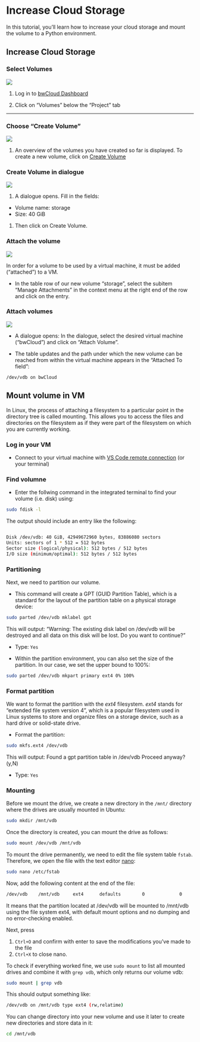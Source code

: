 # Increase Cloud Storage


In this tutorial, you'll learn how to increase your cloud storage and mount the volume to a Python environment.

## Increase Cloud Storage


### Select Volumes

![](images/storage-volumes.png)

1. Log in to [bwCloud Dashboard](https://bw-cloud.org/q/d)

1. Click on "Volumes" below the "Project" tab


---

### Choose "Create Volume"

![](images/storage-create-volumes.png)


1. An overview of the volumes you have created so far is displayed. To create a new volume, click on [Create Volume](https://portal.bw-cloud.org/project/volumes/create/)

### Create Volume in dialogue

![](images/storage-fill-in.png)


1. A dialogue opens. Fill in the fields: 
  - Volume name: storage
  - Size: 40 GiB

1. Then click on Create Volume.

### Attach the volume

![](images/storage-attachments.png)


In order for a volume to be used by a virtual machine, it must be added ("attached") to a VM.

- In the table row of our new volume "storage", select the subitem "Manage Attachments" in the context menu at the right end of the row and click on the entry. 

### Attach volumes

![](images/storage-attach-volumes-2.png)


- A dialogue opens: In the dialogue, select the desired virtual machine ("bwCloud") and click on "Attach Volume".

- The table updates and the path under which the new volume can be reached from within the virtual machine appears in the "Attached To field":

```
/dev/vdb on bwCloud
```

## Mount volume in VM

In Linux, the process of attaching a filesystem to a particular point in the directory tree is called mounting. This allows you to access the files and directories on the filesystem as if they were part of the filesystem on which you are currently working.

### Log in your VM

- Connect to your virtual machine with [VS Code remote connection](vs-code-ssh.qmd) (or your terminal) 


### Find volumne

- Enter the follwing command in the integrated terminal to find your volume (i.e. disk) using:

```bash
sudo fdisk -l
```

The output should include an entry like the following:

```bash

Disk /dev/vdb: 40 GiB, 42949672960 bytes, 83886080 sectors
Units: sectors of 1 * 512 = 512 bytes
Sector size (logical/physical): 512 bytes / 512 bytes
I/O size (minimum/optimal): 512 bytes / 512 bytes
```


### Partitioning

Next, we need to partition our volume. 

- This command will create a GPT (GUID Partition Table), which is a standard for the layout of the partition table on a physical storage device:


```bash
sudo parted /dev/vdb mklabel gpt

```

This will output: "Warning: The existing disk label on /dev/vdb will be destroyed and all data on this
disk will be lost. Do you want to continue?"

- Type: `Yes`

- Within the partition environment, you can also set the size of the partition. In our case, we set the upper bound to 100%:

```bash
sudo parted /dev/vdb mkpart primary ext4 0% 100%

```

### Format partition

We want to format the partition with the *ext4* filesystem. *ext4* stands for "extended file system version 4", which is a popular filesystem used in Linux systems to store and organize files on a storage device, such as a hard drive or solid-state drive. 

- Format the partition:

```bash
sudo mkfs.ext4 /dev/vdb
```

This will output: Found a gpt partition table in /dev/vdb
Proceed anyway? (y,N)

- Type: `Yes`



### Mounting

Before we mount the drive, we create a new directory in the `/mnt/` directory where the drives are usually mounted in Ubuntu: 


```bash
sudo mkdir /mnt/vdb

```


Once the directory is created, you can mount the drive as follows: 

```bash
sudo mount /dev/vdb /mnt/vdb

```

To mount the drive permanently, we need to edit the file system table `fstab`. Therefore, we open the file with the text editor [nano](https://www.nano-editor.org/): 


```bash
sudo nano /etc/fstab

```

Now, add the following content at the end of the file:



```bash
/dev/vdb    /mnt/vdb     ext4      defaults        0             0

```

It means that the partition located at /dev/vdb will be mounted to /mnt/vdb using the file system ext4, with default mount options and no dumping and no error-checking enabled.

Next, press

1. `Ctrl+O` and confirm with enter to save the modifications you've made to the file
2. `Ctrl+X` to close nano. 


To check if everything worked fine, we use `sudo mount` to list all mounted drives and combine it with `grep vdb`, which only returns our volume vdb: 


```bash
sudo mount | grep vdb

```

This should output something like:

```bash
/dev/vdb on /mnt/vdb type ext4 (rw,relatime)
```


You can change directory into your new volume and use it later to create new directories and store data in it:


```bash
cd /mnt/vdb
```

<!--

## Create folders

In directory:


```bash
cd /mnt/vdb
```



Create a new folder called tfx with a subfolder first-pipeline 


```bash
sudo mkdir tfx/first-pipeline

```

/mnt/vdc/tfx/first-pipeline

sudo chmod a+rwx /mnt/vdc/tfx/first-pipeline

a means "all" (users) + means "add the following rights" and rwx means read, write and execute respectively.

## Unmount

If you ever need to unmount a mounted drive in Ubuntu use:

::: {.callout-important}
## Use this command with caution

Note that we need the partition for our course und you should not unmount it wihtout good reasons to doing so
:::

```bash
sudo umount -l /dev/vdc
```

-->